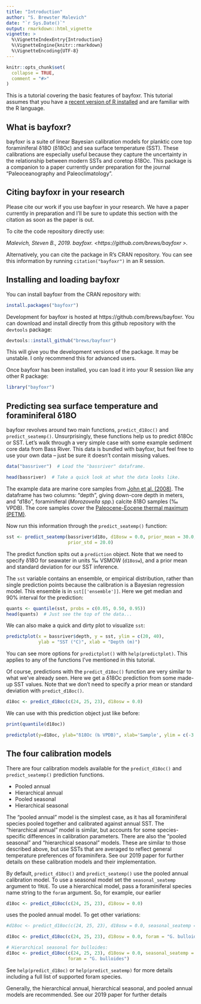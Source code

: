 ```yaml
---
title: "Introduction"
author: "S. Brewster Malevich"
date: "`r Sys.Date()`"
output: rmarkdown::html_vignette
vignette: >
  %\VignetteIndexEntry{Introduction}
  %\VignetteEngine{knitr::rmarkdown}
  %\VignetteEncoding{UTF-8}
---
```


```r
knitr::opts_chunk$set(
  collapse = TRUE,
  comment = "#>"
)
```

This is a tutorial covering the basic features of bayfoxr. This tutorial assumes that you have a [recent version of R installed](https://www.r-project.org/) and are familiar with the R language.


## What is bayfoxr?

bayfoxr is a suite of linear Bayesian calibration models for planktic core top foraminiferal δ18O (δ18Oc) and sea surface temperature (SST). These calibrations are especially useful because they capture the uncertainty in the relationship between modern SSTs and coretop δ18Oc. This package is a companion to a paper currently under preparation for the journal "Paleoceanography and Paleoclimatology".


## Citing bayfoxr in your research

Please cite our work if you use bayfoxr in your research. We have a paper currently in preparation and I'll be sure to update this section with the citation as soon as the paper is out.

To cite the code repository directly use:

*Malevich, Steven B., 2019. bayfoxr. \<https://github.com/brews/bayfoxr \>.*

Alternatively, you can cite the package in R's CRAN repository. You can see this information by running `citation("bayfoxr")` in an R session.


## Installing and loading bayfoxr

You can install bayfoxr from the CRAN repository with:

```r
install.packages("bayfoxr")
```

Development for bayfoxr is hosted at https://github.com/brews/bayfoxr. You can download and install directly from this github repository with the `devtools` package:

```r
devtools::install_github("brews/bayfoxr")
```

This will give you the development versions of the package. It may be unstable. I only recommend this for advanced users.

Once bayfoxr has been installed, you can load it into your R session like any other R package:

```r
library("bayfoxr")
```


## Predicting sea surface temperature and foraminiferal δ18O

bayfoxr revolves around two main functions, `predict_d18oc()` and `predict_seatemp()`. Unsurprisingly, these functions help us to predict δ18Oc or SST. Let's walk through a very simple case with some example sediment core data from Bass River. This data is bundled with bayfoxr, but feel free to use your own data -- just be sure it doesn't contain missing values.

```r
data("bassriver")  # Load the "bassriver" dataframe.

head(bassriver)  # Take a quick look at what the data looks like.
```

The example data are marine core samples from [John et al. (2008)](https://doi.org/10.1029/2007PA001465). The dataframe has two columns: "depth", giving down-core depth in meters, and "d18o", foraminiferal (*Morozovella spp.*) calcite δ18O samples (‰ VPDB). The core samples cover the [Paleocene-Eocene thermal maximum (PETM)](https://en.wikipedia.org/wiki/Paleocene%E2%80%93Eocene_Thermal_Maximum).

Now run this information through the `predict_seatemp()` function:

```r
sst <- predict_seatemp(bassriver$d18o, d18osw = 0.0, prior_mean = 30.0, 
                       prior_std = 20.0)
```

The predict function spits out a `prediction` object. Note that we need to specify δ18O for seawater in units ‰ VSMOW (`d18osw`), and a prior mean and standard deviation for our SST inference.

The `sst` variable contains an ensemble, or empirical distribution, rather than single prediction points because the calibration is a Bayesian regression model. This ensemble is in `sst[['ensemble']]`. Here we get median and 90% interval for the prediction:

```r
quants <- quantile(sst, probs = c(0.05, 0.50, 0.95))
head(quants)  # Just see the top of the data...
```

We can also make a quick and dirty plot to visualize `sst`:

```r
predictplot(x = bassriver$depth, y = sst, ylim = c(20, 40), 
            ylab = "SST (°C)", xlab = "Depth (m)")
```

You can see more options for `predictplot()` with `help(predictplot)`. This applies to any of the functions I've mentioned in this tutorial.

Of course, predictions with the `predict_d18oc()` function are very similar to what we've already seen. Here we get a δ18Oc prediction from some made-up SST values. Note that we don't need to specify a prior mean or standard deviation with `predict_d18oc()`.

```r
d18oc <- predict_d18oc(c(24, 25, 23), d18osw = 0.0)
```

We can use with this prediction object just like before:

```r
print(quantile(d18oc))

predictplot(y=d18oc, ylab="δ18Oc (‰ VPDB)", xlab='Sample', ylim = c(-3.5, 0))
```

## The four calibration models

There are four calibration models available for the `predict_d18oc()` and `predict_seatemp()` prediction functions.

- Pooled annual
- Hierarchical annual
- Pooled seasonal
- Hierarchical seasonal

The "pooled annual" model is the simplest case, as it has all foraminiferal species pooled together and calibrated against annual SST. The "hierarchical annual" model is similar, but accounts for some species-specific differences in calibration parameters. There are also the "pooled seasonal" and "hierarchical seasonal" models. These are similar to those described above, but use SSTs that are averaged to reflect general temperature preferences of foraminifera. See our 2019 paper for further details on these calibration models and their implementation.

By default, `predict_d18oc()` and `predict_seatemp()` use the pooled annual calibration model. To use a seasonal model set the `seasonal_seatemp` argument to `TRUE`. To use a hierarchical model, pass a foraminiferal species name string to the `foram` argument. So, for example, our earlier

```r
d18oc <- predict_d18oc(c(24, 25, 23), d18osw = 0.0)
```

uses the pooled annual model. To get other variations:

```r
#d18oc <- predict_d18oc(c(24, 25, 23), d18osw = 0.0, seasonal_seatemp = TRUE)  # Pooled seasonal

d18oc <- predict_d18oc(c(24, 25, 23), d18osw = 0.0, foram = "G. bulloides")  # Hierarchical annual for bulloides

# Hierarchical seasonal for bulloides:
d18oc <- predict_d18oc(c(24, 25, 23), d18osw = 0.0, seasonal_seatemp = TRUE,
                       foram = "G. bulloides")
```

See `help(predict_d18oc)` or `help(predict_seatemp)` for more details including a full list of supported foram species. 

Generally, the hierarchical annual, hierarchical seasonal, and pooled annual models are recommended. See our 2019 paper for further details
